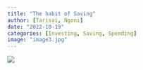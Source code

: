 ---
title: "The habit of Saving"
author: [Tarisai, Ngoni]
date: "2022-10-19"
categories: [Investing, Saving, Spending]
image: "image3.jpg"
---

![](images/image3.jpg)
